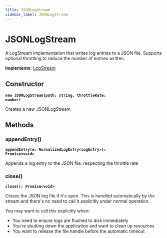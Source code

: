 ```yaml
---
title: JSONLogStream
sidebar_label: JSONLogStream
---
```


# JSONLogStream

A LogStream implementation that writes log entries to a JSON file.
Supports optional throttling to reduce the number of entries written.

**Implements:** [LogStream](/docs/api/interfaces/logstream)

## Constructor

**<code>new JSONLogStream(path: string, throttleRate: number)</code>**

Creates a new JSONLogStream

## Methods

### appendEntry()

**<code>appendEntry(e: NormalizedLogEntry&lt;LogEntry&gt;): Promise&lt;void&gt;</code>**

Appends a log entry to the JSON file, respecting the throttle rate

### close()

**<code>close(): Promise&lt;void&gt;</code>**

Closes the JSON log file if it's open. This is handled automatically by the
stream and there's no need to call it explicitly under normal operation.

You may want to call this explicitly when:
- You need to ensure logs are flushed to disk immediately
- You're shutting down the application and want to clean up resources
- You want to release the file handle before the automatic timeout

